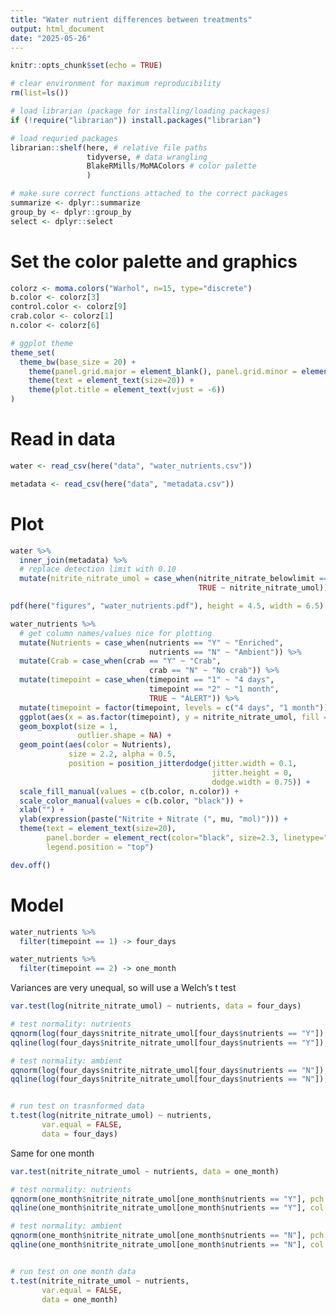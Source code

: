 ```yaml
---
title: "Water nutrient differences between treatments"
output: html_document
date: "2025-05-26"
---
```


```r
knitr::opts_chunk$set(echo = TRUE)
```

```r
# clear environment for maximum reproducibility
rm(list=ls())
```

```r
# load librarian (package for installing/loading packages)
if (!require("librarian")) install.packages("librarian")

# load requried packages
librarian::shelf(here, # relative file paths 
                 tidyverse, # data wrangling
                 BlakeRMills/MoMAColors # color palette
                 )
```

```r
# make sure correct functions attached to the correct packages
summarize <- dplyr::summarize
group_by <- dplyr::group_by
select <- dplyr::select
```

# Set the color palette and graphics

```r
colorz <- moma.colors("Warhol", n=15, type="discrete")
b.color <- colorz[3]
control.color <- colorz[9]
crab.color <- colorz[1]
n.color <- colorz[6]
```

```r
# ggplot theme
theme_set(
  theme_bw(base_size = 20) +
    theme(panel.grid.major = element_blank(), panel.grid.minor = element_blank()) +
    theme(text = element_text(size=20)) +
    theme(plot.title = element_text(vjust = -6))
) 
```

# Read in data

```r
water <- read_csv(here("data", "water_nutrients.csv"))

metadata <- read_csv(here("data", "metadata.csv"))
```

# Plot

```r
water %>% 
  inner_join(metadata) %>% 
  # replace detection limit with 0.10
  mutate(nitrite_nitrate_umol = case_when(nitrite_nitrate_belowlimit == "Y" ~ 0.1, 
                                          TRUE ~ nitrite_nitrate_umol)) -> water_nutrients
```

```r
pdf(here("figures", "water_nutrients.pdf"), height = 4.5, width = 6.5)

water_nutrients %>% 
  # get column names/values nice for plotting
  mutate(Nutrients = case_when(nutrients == "Y" ~ "Enriched",
                               nutrients == "N" ~ "Ambient")) %>% 
  mutate(Crab = case_when(crab == "Y" ~ "Crab",
                               crab == "N" ~ "No crab")) %>% 
  mutate(timepoint = case_when(timepoint == "1" ~ "4 days",
                               timepoint == "2" ~ "1 month",
                               TRUE ~ "ALERT")) %>% 
  mutate(timepoint = factor(timepoint, levels = c("4 days", "1 month"))) %>% 
  ggplot(aes(x = as.factor(timepoint), y = nitrite_nitrate_umol, fill = Nutrients)) +
  geom_boxplot(size = 1,
               outlier.shape = NA) +
  geom_point(aes(color = Nutrients),
             size = 2.2, alpha = 0.5,
             position = position_jitterdodge(jitter.width = 0.1,
                                             jitter.height = 0,
                                             dodge.width = 0.75)) +
  scale_fill_manual(values = c(b.color, n.color)) +
  scale_color_manual(values = c(b.color, "black")) +
  xlab("") +
  ylab(expression(paste("Nitrite + Nitrate (", mu, "mol)"))) +
  theme(text = element_text(size=20), 
        panel.border = element_rect(color="black", size=2.3, linetype="solid"),
        legend.position = "top")

dev.off()
```

# Model

```r
water_nutrients %>% 
  filter(timepoint == 1) -> four_days

water_nutrients %>% 
  filter(timepoint == 2) -> one_month
```

Variances are very unequal, so will use a Welch's t test

```r
var.test(log(nitrite_nitrate_umol) ~ nutrients, data = four_days)

# test normality: nutrients
qqnorm(log(four_days$nitrite_nitrate_umol[four_days$nutrients == "Y"]), pch = 1, frame = FALSE)
qqline(log(four_days$nitrite_nitrate_umol[four_days$nutrients == "Y"]), col = "steelblue", lwd = 2)

# test normality: ambient
qqnorm(log(four_days$nitrite_nitrate_umol[four_days$nutrients == "N"]), pch = 1, frame = FALSE)
qqline(log(four_days$nitrite_nitrate_umol[four_days$nutrients == "N"]), col = "steelblue", lwd = 2)


# run test on trasnformed data
t.test(log(nitrite_nitrate_umol) ~ nutrients, 
       var.equal = FALSE, 
       data = four_days)
```

Same for one month

```r
var.test(nitrite_nitrate_umol ~ nutrients, data = one_month)

# test normality: nutrients
qqnorm(one_month$nitrite_nitrate_umol[one_month$nutrients == "Y"], pch = 1, frame = FALSE)
qqline(one_month$nitrite_nitrate_umol[one_month$nutrients == "Y"], col = "steelblue", lwd = 2)

# test normality: ambient
qqnorm(one_month$nitrite_nitrate_umol[one_month$nutrients == "N"], pch = 1, frame = FALSE)
qqline(one_month$nitrite_nitrate_umol[one_month$nutrients == "N"], col = "steelblue", lwd = 2)


# run test on one month data
t.test(nitrite_nitrate_umol ~ nutrients, 
       var.equal = FALSE, 
       data = one_month)
```

